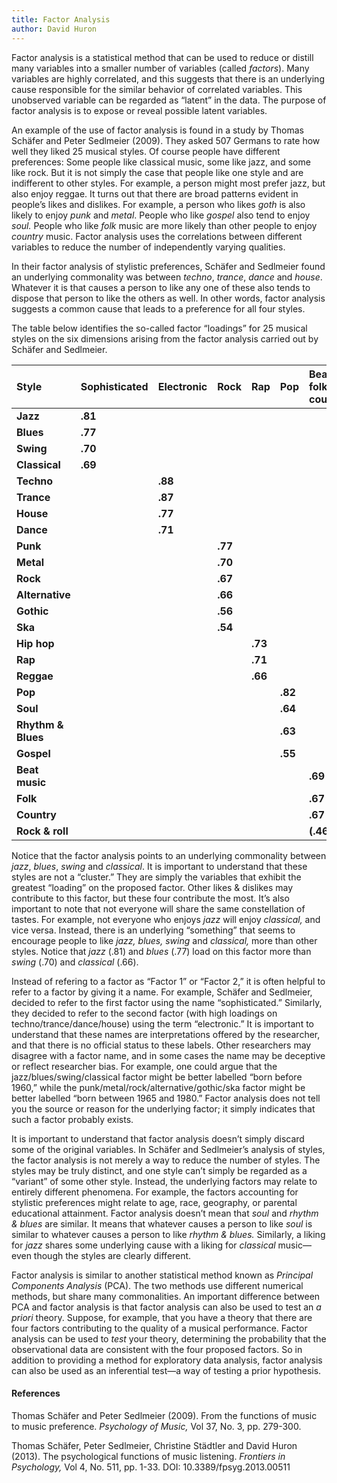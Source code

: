 ```yaml
---
title: Factor Analysis
author: David Huron
---
```


Factor analysis is a statistical method that can be used to reduce
or distill many variables into a smaller number of variables (called
*factors*). Many variables are highly correlated, and this suggests
that there is an underlying cause responsible for the similar
behavior of correlated variables. This unobserved variable can be
regarded as "latent" in the data. The purpose of factor analysis is
to expose or reveal possible latent variables.

An example of the use of factor analysis is found in a study by
Thomas Schäfer and Peter Sedlmeier (2009). They asked 507 Germans to
rate how well they liked 25 musical styles. Of course people have
different preferences: Some people like classical music, some like
jazz, and some like rock. But it is not simply the case that people
like one style and are indifferent to other styles. For example, a
person might most prefer jazz, but also enjoy reggae. It turns out
that there are broad patterns evident in people's likes and
dislikes. For example, a person who likes *goth* is also likely to
enjoy *punk* and *metal*. People who like *gospel* also tend to
enjoy *soul.* People who like *folk* music are more likely than
other people to enjoy *country* music. Factor analysis uses the
correlations between different variables to reduce the number of
independently varying qualities.

In their factor analysis of stylistic preferences, Schäfer and
Sedlmeier found an underlying commonality was between *techno*,
*trance*, *dance* and *house*. Whatever it is that causes a person
to like any one of these also tends to dispose that person to like
the others as well. In other words, factor analysis suggests a
common cause that leads to a preference for all four styles.

The table below identifies the so-called factor "loadings" for 25
musical styles on the six dimensions arising from the factor
analysis carried out by Schäfer and Sedlmeier.

  Style                Sophisticated   Electronic   Rock      Rap       Pop       Beat, folk, & country
  -------------------- --------------- ------------ --------- --------- --------- -----------------------
  **Jazz**             **.81**                                                    
  **Blues**            **.77**                                                    
  **Swing**            **.70**                                                    
  **Classical**        **.69**                                                    
  **Techno**                           **.88**                                    
  **Trance**                           **.87**                                    
  **House**                            **.77**                                    
  **Dance**                            **.71**                                    
  **Punk**                                          **.77**                       
  **Metal**                                         **.70**                       
  **Rock**                                          **.67**                       
  **Alternative**                                   **.66**                       
  **Gothic**                                        **.56**                       
  **Ska**                                           **.54**                       
  **Hip hop**                                                 **.73**             
  **Rap**                                                     **.71**             
  **Reggae**                                                  **.66**             
  **Pop**                                                               **.82**   
  **Soul**                                                              **.64**   
  **Rhythm & Blues**                                                    **.63**   
  **Gospel**                                                            **.55**   
  **Beat music**                                                                  **.69**
  **Folk**                                                                        **.67**
  **Country**                                                                     **.67**
  **Rock & roll**                                                                 **(.46)**

Notice that the factor analysis points to an underlying commonality
between *jazz*, *blues*, *swing* and *classical*. It is important to
understand that these styles are not a "cluster." They are simply
the variables that exhibit the greatest "loading" on the proposed
factor. Other likes & dislikes may contribute to this factor, but
these four contribute the most. It's also important to note that not
everyone will share the same constellation of tastes. For example,
not everyone who enjoys *jazz* will enjoy *classical,* and vice
versa. Instead, there is an underlying "something" that seems to
encourage people to like *jazz, blues, swing* and *classical,* more
than other styles. Notice that *jazz* (.81) and *blues* (.77) load
on this factor more than *swing* (.70) and *classical* (.66).

Instead of refering to a factor as "Factor 1" or "Factor 2," it is
often helpful to refer to a factor by giving it a name. For example,
Schäfer and Sedlmeier, decided to refer to the first factor using
the name "sophisticated." Similarly, they decided to refer to the
second factor (with high loadings on techno/trance/dance/house)
using the term "electronic." It is important to understand that
these names are interpretations offered by the researcher, and that
there is no official status to these labels. Other researchers may
disagree with a factor name, and in some cases the name may be
deceptive or reflect researcher bias. For example, one could argue
that the jazz/blues/swing/classical factor might be better labelled
"born before 1960," while the punk/metal/rock/alternative/gothic/ska
factor might be better labelled "born between 1965 and 1980." Factor
analysis does not tell you the source or reason for the underlying
factor; it simply indicates that such a factor probably exists.

It is important to understand that factor analysis doesn't simply
discard some of the original variables. In Schäfer and Sedlmeier's
analysis of styles, the factor analysis is not merely a way to
reduce the number of styles. The styles may be truly distinct, and
one style can't simply be regarded as a "variant" of some other
style. Instead, the underlying factors may relate to entirely
different phenomena. For example, the factors accounting for
stylistic preferences might relate to age, race, geography, or
parental educational attainment. Factor analysis doesn't mean that
*soul* and *rhythm & blues* are similar. It means that whatever
causes a person to like *soul* is similar to whatever causes a
person to like *rhythm & blues.* Similarly, a liking for *jazz*
shares some underlying cause with a liking for *classical*
music---even though the styles are clearly different.

Factor analysis is similar to another statistical method known as
*Principal Components Analysis* (PCA). The two methods use different
numerical methods, but share many commonalities. An important
difference between PCA and factor analysis is that factor analysis
can also be used to test an *a priori* theory. Suppose, for example,
that you have a theory that there are four factors contributing to
the quality of a musical performance. Factor analysis can be used to
*test* your theory, determining the probability that the
observational data are consistent with the four proposed factors. So
in addition to providing a method for exploratory data analysis,
factor analysis can also be used as an inferential test---a way of
testing a prior hypothesis.

#### References

Thomas Schäfer and Peter Sedlmeier (2009). From the functions of
music to music preference. *Psychology of Music,* Vol 37, No. 3, pp.
279-300.

Thomas Schäfer, Peter Sedlmeier, Christine Städtler and David Huron
(2013). The psychological functions of music listening. *Frontiers
in Psychology,* Vol 4, No. 511, pp. 1-33. DOI:
10.3389/fpsyg.2013.00511
